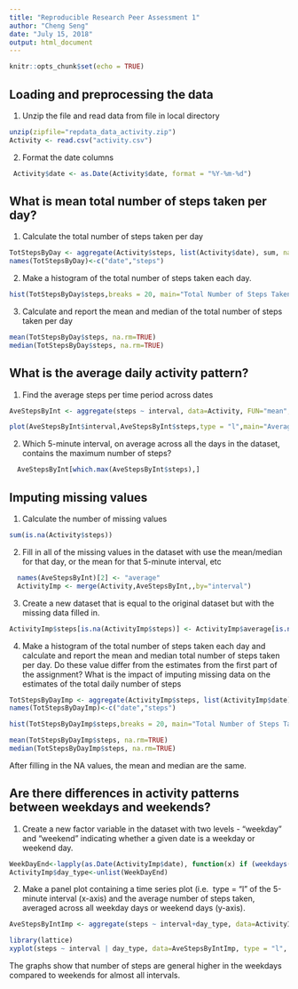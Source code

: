 ---
title: "Reproducible Research Peer Assessment 1"
author: "Cheng Seng"
date: "July 15, 2018"
output: html_document
---

```{r setup, include=FALSE}
knitr::opts_chunk$set(echo = TRUE)
```

##  Loading and preprocessing the data

1.  Unzip the file and read data from file in local directory

```{r}
unzip(zipfile="repdata_data_activity.zip")
Activity <- read.csv("activity.csv")
```

2.  Format the date columns

```{r}
 Activity$date <- as.Date(Activity$date, format = "%Y-%m-%d")
```

##  What is mean total number of steps taken per day?

1.  Calculate the total number of steps taken per day

```{r}

TotStepsByDay <- aggregate(Activity$steps, list(Activity$date), sum, na.rm=TRUE)
names(TotStepsByDay)<-c("date","steps")
```
  
2.  Make a histogram of the total number of steps taken each day.

```{r}

hist(TotStepsByDay$steps,breaks = 20, main="Total Number of Steps Taken Each Day",ylab='Frequency of steps', xlab="Number of Steps")

```

3.  Calculate and report the mean and median of the total number of steps taken per day

```{r}

mean(TotStepsByDay$steps, na.rm=TRUE)
median(TotStepsByDay$steps, na.rm=TRUE)

```

##  What is the average daily activity pattern?

1.  Find the average steps per time period across dates

```{r}

AveStepsByInt <- aggregate(steps ~ interval, data=Activity, FUN="mean", na.rm=TRUE)

plot(AveStepsByInt$interval,AveStepsByInt$steps,type = "l",main="Average steps by 5-min intervals across all days",xlab="5-minute interval",ylab="Average number of steps taken")

```

2.  Which 5-minute interval, on average across all the days in the dataset, contains the maximum number of steps?

```{r}

  AveStepsByInt[which.max(AveStepsByInt$steps),]

```

##  Imputing missing values

1.  Calculate the number of missing values

```{r}

sum(is.na(Activity$steps))

```

2.  Fill in all of the missing values in the dataset with  use the mean/median for that day, or the mean for that 5-minute interval, etc

```{r}
  names(AveStepsByInt)[2] <- "average"
  ActivityImp <- merge(Activity,AveStepsByInt,,by="interval")
```

3.  Create a new dataset that is equal to the original dataset but with the missing data filled in.

```{r}

ActivityImp$steps[is.na(ActivityImp$steps)] <- ActivityImp$average[is.na(ActivityImp$steps)]

```

4.  Make a histogram of the total number of steps taken each day and calculate and report the mean and median total number of steps taken per day. Do these value differ from the estimates from the first part of the assignment? What is the impact of imputing missing data on the estimates of the total daily number of steps

```{r}
TotStepsByDayImp <- aggregate(ActivityImp$steps, list(ActivityImp$date), sum, na.rm=TRUE)
names(TotStepsByDayImp)<-c("date","steps")

hist(TotStepsByDayImp$steps,breaks = 20, main="Total Number of Steps Taken Each Day",ylab='Frequency of steps', xlab="Number of Steps")

mean(TotStepsByDayImp$steps, na.rm=TRUE)
median(TotStepsByDayImp$steps, na.rm=TRUE)

```

After filling in the NA values, the mean and median are the same.

## Are there differences in activity patterns between weekdays and weekends?

1.  Create a new factor variable in the dataset with two levels - "weekday" and "weekend" indicating whether a given date is a weekday or weekend day.

```{r}
WeekDayEnd<-lapply(as.Date(ActivityImp$date), function(x) if (weekdays(x)<"Saturday") {return("weekday")} else {return("weekend")})
ActivityImp$day_type<-unlist(WeekDayEnd)
```

2.  Make a panel plot containing a time series plot (i.e. 
type = "l" of the 5-minute interval (x-axis) and the average number of steps taken, averaged across all weekday days or weekend days (y-axis). 

```{r}

AveStepsByIntImp <- aggregate(steps ~ interval+day_type, data=ActivityImp, FUN="mean", na.rm=TRUE)

library(lattice)
xyplot(steps ~ interval | day_type, data=AveStepsByIntImp, type = "l", layout = c(1, 2), xlab="Interval",ylab="Number of steps")


```

The graphs show that number of steps are general higher in the weekdays compared to weekends for almost all intervals.